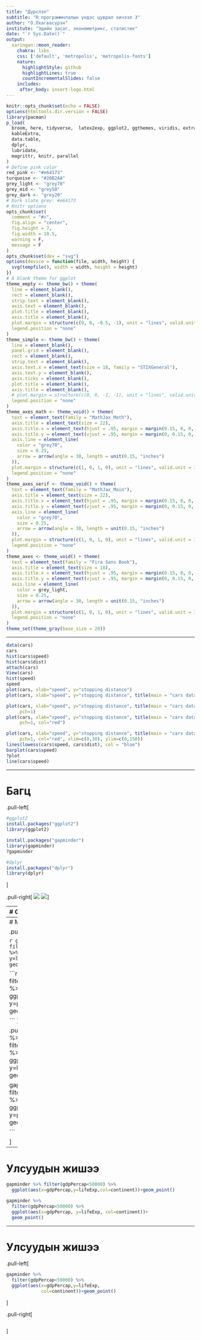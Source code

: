 ```yaml
---
title: "Дүрслэл"
subtitle: "R программчлалын үндэс цуврал хичээл 3"
author: "О.Лхагвасүрэн"
institute: "Эдийн засаг, эконометрикс, статистик"
date: "`r Sys.Date()`"
output:
  xaringan::moon_reader:
    chakra: libs
    css: ['default', 'metropolis', 'metropolis-fonts']
    nature:
      highlightStyle: github
      highlightLines: true
      countIncrementalSlides: false
    includes:
     after_body: insert-logo.html
---
```

```R
knitr::opts_chunk$set(echo = FALSE)
options(htmltools.dir.version = FALSE)
library(pacman)
p_load(
  broom, here, tidyverse,  latex2exp, ggplot2, ggthemes, viridis, extrafont, gridExtra,
  kableExtra,
  data.table,
  dplyr,
  lubridate,
  magrittr, knitr, parallel
)
# Define pink color
red_pink <- "#e64173"
turquoise <- "#20B2AA"
grey_light <- "grey70"
grey_mid <- "grey50"
grey_dark <- "grey20"
# Dark slate grey: #e64173
# Knitr options
opts_chunk$set(
  comment = "#>",
  fig.align = "center",
  fig.height = 7,
  fig.width = 10.5,
  warning = F,
  message = F
)
opts_chunk$set(dev = "svg")
options(device = function(file, width, height) {
  svg(tempfile(), width = width, height = height)
})
# A blank theme for ggplot
theme_empty <- theme_bw() + theme(
  line = element_blank(),
  rect = element_blank(),
  strip.text = element_blank(),
  axis.text = element_blank(),
  plot.title = element_blank(),
  axis.title = element_blank(),
  plot.margin = structure(c(0, 0, -0.5, -1), unit = "lines", valid.unit = 3L, class = "unit"),
  legend.position = "none"
)
theme_simple <- theme_bw() + theme(
  line = element_blank(),
  panel.grid = element_blank(),
  rect = element_blank(),
  strip.text = element_blank(),
  axis.text.x = element_text(size = 18, family = "STIXGeneral"),
  axis.text.y = element_blank(),
  axis.ticks = element_blank(),
  plot.title = element_blank(),
  axis.title = element_blank(),
  # plot.margin = structure(c(0, 0, -1, -1), unit = "lines", valid.unit = 3L, class = "unit"),
  legend.position = "none"
)
theme_axes_math <- theme_void() + theme(
  text = element_text(family = "MathJax_Math"),
  axis.title = element_text(size = 22),
  axis.title.x = element_text(hjust = .95, margin = margin(0.15, 0, 0, 0, unit = "lines")),
  axis.title.y = element_text(vjust = .95, margin = margin(0, 0.15, 0, 0, unit = "lines")),
  axis.line = element_line(
    color = "grey70",
    size = 0.25,
    arrow = arrow(angle = 30, length = unit(0.15, "inches")
  )),
  plot.margin = structure(c(1, 0, 1, 0), unit = "lines", valid.unit = 3L, class = "unit"),
  legend.position = "none"
)
theme_axes_serif <- theme_void() + theme(
  text = element_text(family = "MathJax_Main"),
  axis.title = element_text(size = 22),
  axis.title.x = element_text(hjust = .95, margin = margin(0.15, 0, 0, 0, unit = "lines")),
  axis.title.y = element_text(vjust = .95, margin = margin(0, 0.15, 0, 0, unit = "lines")),
  axis.line = element_line(
    color = "grey70",
    size = 0.25,
    arrow = arrow(angle = 30, length = unit(0.15, "inches")
  )),
  plot.margin = structure(c(1, 0, 1, 0), unit = "lines", valid.unit = 3L, class = "unit"),
  legend.position = "none"
)
theme_axes <- theme_void() + theme(
  text = element_text(family = "Fira Sans Book"),
  axis.title = element_text(size = 18),
  axis.title.x = element_text(hjust = .95, margin = margin(0.15, 0, 0, 0, unit = "lines")),
  axis.title.y = element_text(vjust = .95, margin = margin(0, 0.15, 0, 0, unit = "lines")),
  axis.line = element_line(
    color = grey_light,
    size = 0.25,
    arrow = arrow(angle = 30, length = unit(0.15, "inches")
  )),
  plot.margin = structure(c(1, 0, 1, 0), unit = "lines", valid.unit = 3L, class = "unit"),
  legend.position = "none"
)
theme_set(theme_gray(base_size = 20))
```
---

```r

data(cars)
cars
hist(cars$speed)
hist(cars$dist)
attach(cars)
View(cars)
hist(speed)
speed
plot(cars, xlab="speed", y="stopping distance")
plot(cars, xlab="speed", y="stopping distance", title(main = "cars data"))

plot(cars, xlab="speed", y="stopping distance", title(main = "cars data"),
     pch=1)
plot(cars, xlab="speed", y="stopping distance", title(main = "cars data"),
     pch=1, col="red")

plot(cars, xlab="speed", y="stopping distance", title(main = "cars data"),
     pch=1, col="red", xlim=c(0,30), ylim=c(0,150))
lines(lowess(cars$speed, cars$dist), col = "blue")
barplot(cars$speed)
?plot
line(cars$speed)

```

---

# Багц

.pull-left[
```r
#ggplot2
install.packages("ggplot2")
library(ggplot2)

install.packages("gapminder")
library(gapminder)
?gapminder

#dplyr
install.packages("dplyr")
library(dplyr)
```
]

.pull-right[
![](pictures/gapminder.gif)
![](pictures/my.jpg)
]

---
# Ggplot2 example

.left-column[
```r
library(ggplot2)
library(gapminder)

summary(
  gapminder)

mean(gapminder
     $gdpPercap)

```
]

.right-column[
```r
library(ggplot2)
library(gapminder)

summary(gapminder)
mean(gapminder
     $gdpPercap)
```
]

---
# Mongolia

.pull-left[

```r
gapminder %>%
  filter(country=="Mongolia") %>%
  ggplot(aes(x=gdpPercap, y=lifeExp,
             col=year))+
  geom_point(alpha=0.99)
```

```r
gapminder %>%
  filter(country=="Mongolia") %>%
  ggplot(aes(x=gdpPercap, y=pop, 
             col=lifeExp))+
  geom_point(alpha=0.99)

```
]

.pull-right[
```r
gapminder %>%
  filter(country=="Mongolia") %>%
  ggplot(aes(x=gdpPercap, y=lifeExp, col=year))+
  geom_point(alpha=0.99)

gapminder %>%
  filter(country=="Mongolia") %>%
  ggplot(aes(x=gdpPercap, y=pop, col=lifeExp))+
  geom_point(alpha=0.99)

```

]
---
# Улсуудын жишээ

```r
gapminder %>% filter(gdpPercap<50000) %>% 
  ggplot(aes(x=gdpPercap,y=lifeExp,col=continent))+geom_point()
```

```r
gapminder %>%
  filter(gdpPercap<50000) %>%
  ggplot(aes(x=gdpPercap, y=lifeExp, col=continent))+
  geom_point()
```


---
# Улсуудын жишээ

.pull-left[
```r
gapminder %>% 
  filter(gdpPercap<50000) %>% 
  ggplot(aes(x=gdpPercap,y=lifeExp,
             col=continent))+geom_point()
```
]

.pull-right[
```r
```
]
